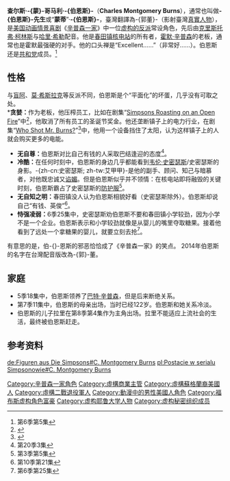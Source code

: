 {{Link style|time=2015-12-13T15:20:01+00:00}}
{{noteTA
|G1=Simpsons
}}{{distinguish|郭台銘}}
{{Simpsons character
| image= <!--  注释出：[[File:Mr_Burns.png|229px]] -->
| name= 查尔斯·蒙哥马利·伯恩斯
| gender=[[男性|男性]]
| hair= 灰白
| job= [[春田镇核电站|春田镇核电站]]所有者
| relatives='''儿子：'''拉里<!--Larry--><br />[[巴特·辛普森|巴特·辛普森]]（干儿子）<br/>'''前妻：'''格特鲁德<!--Gertrude -->
| appearance=“Simpsons Roasting on an Open Fire”
| voiceactor=[[克里斯托弗·柯林斯|克里斯托弗·柯林斯]]（原）<br />[[哈里·希勒|哈里·希勒]]（现）[[曹冀魯|曹冀魯]]（台）
}}
'''查尔斯·-{蒙}-哥马利·-{伯恩斯}-'''（'''Charles Montgomery Burns'''），通常也叫做'''-{伯恩斯}-先生'''或“'''蒙蒂'''”·'''-{伯恩斯}-'''，臺灣翻譯為-{郭董}-（影射臺灣[[郭台銘|真實人物]]），是[[美国|美国]][[动画|动画]][[情景喜剧|情景喜剧]]《[[辛普森一家|辛普森一家]]》中一位[[虚构角色|虚构的]][[反面人物|反派]]常设角色，先后由[[克里斯托弗·柯林斯|克里斯托弗·柯林斯]]与[[哈里·希勒|哈里·希勒]]配音。他是[[春田镇核电站|春田镇核电站]]的所有者，[[霍默·辛普森|霍默·辛普森]]的老板，通常也是霍默最强硬的对手。他的口头禅是“Excellent……”（非常好……）。伯恩斯还是[[共和黨_(美國)|共和党]]成员。<ref>第6季第5集</ref><br/>

==性格==
与[[纳尔逊·芒茨|盲阿]]、[[莫·希斯拉克|莫·希斯拉克]]等反派不同，伯恩斯是个“平面化”的坏蛋，几乎没有可取之处。<br/>
*'''贪婪：'''作为老板，他压榨员工，比如在剧集“[[:en:Simpsons_Roasting_on_an_Open_Fire|Simpsons Roasting on an Open Fire]]”中<ref>{{cite episode |title=Simpsons Roasting on an Open Fire |episodelink=:en:Simpsons Roasting on an Open Fire |series=《辛普森一家》 serieslink=:en:The Simpsons |credits=  |network=福克斯电视台 |airdate= |season=1 |number=1 }}</ref>，他取消了所有员工的圣诞节奖金。他还垄断镇子上的电力行业，在剧集“[[:en:Who_Shot_Mr._Burns?|Who Shot Mr. Burns?]]”<ref>{{cite episode |title=Who Shot Mr. Burns?(part 1) |episodelink=:en:Who Shot Mr. Burns? |series=《辛普森一家》 |serieslink=:en:The Simpsons |credits=  |network=福克斯电视台 |airdate= |season=6 |number=25 }}</ref>中，他用一个设备挡住了太阳，认为这样镇子上的人就会购买更多的电能。
*'''无自尊：'''伯恩斯对比自己有钱的人采取巴结逢迎的态度<ref>第20季3集</ref>。
*'''冷酷：'''在任何时刻中，伯恩斯的身边几乎都能看到[[韦伦·史密瑟斯|韦伦·史密瑟斯]]/史密瑟斯的身影。-{zh-cn:史密瑟斯; zh-tw:艾甲甲}-是他的副手、顾问、知己与暗慕者，对他既忠诚又[[谄媚|谄媚]]。但是伯恩斯似乎并不领情：在核电站即将融毁的关键时刻，伯恩斯霸占了史密瑟斯的[[防护服|防护服]]<ref>第3季第5集</ref>。
*'''无自知之明：'''春田镇没人认为伯恩斯相貌好看（史密瑟斯除外）。伯恩斯却说自己“有钱、英俊”<ref>第10季第21集</ref>。
*'''恃强凌弱：'''6季25集中，史密瑟斯劝伯恩斯不要和春田镇小学较劲，因为小学不是一个企业。伯恩斯表示和小学较劲就像是从婴儿的嘴里夺取糖果。接着他看到了远处一个拿糖果的婴儿，就要立刻去抢<ref>第6季第25集</ref>。
有意思的是，伯-{}-恩斯的邪恶恰恰成了《辛普森一家》的笑点。 2014年伯恩斯的名字在台灣配音版改為-{郭}-董。

==家庭==
*5季18集中，伯恩斯领养了[[巴特·辛普森|巴特·辛普森]]，但是后来断绝关系。
*第7季11集中，伯恩斯的母亲出场，当时已经122岁。伯恩斯和她关系冷淡。
*伯恩斯的儿子拉里在第8季第4集作为主角出场。拉里不能适应上流社会的生活，最终被伯恩斯赶走。

==参考资料==
{{reflist}}

{{Simpsons characters}}
{{福布斯虚构角色富豪榜}}
{{DEFAULTSORT:Burns, Charles Montgomery}}
[[Category:辛普森一家角色|Category:辛普森一家角色]]
[[Category:虛構商業主管|Category:虛構商業主管]]
[[Category:虛構蘇格蘭裔美國人|Category:虛構蘇格蘭裔美國人]]
[[Category:虛構二戰退役軍人|Category:虛構二戰退役軍人]]
[[Category:動漫中的男性美國人角色|Category:動漫中的男性美國人角色]]
[[Category:福布斯虚构角色富豪|Category:福布斯虚构角色富豪]]
[[Category:虚构耶鲁大学人物|Category:虚构耶鲁大学人物]]
[[Category:虚构秘密组织成员|Category:虚构秘密组织成员]]

[[de:Figuren_aus_Die_Simpsons#C._Montgomery_Burns|de:Figuren aus Die Simpsons#C. Montgomery Burns]]
[[pl:Postacie_w_serialu_Simpsonowie#C._Montgomery_Burns|pl:Postacie w serialu Simpsonowie#C. Montgomery Burns]]